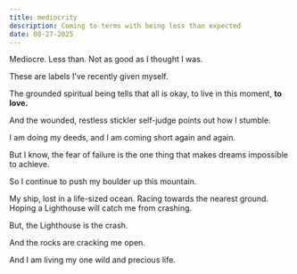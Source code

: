 ```yaml
---
title: mediocrity
description: Coming to terms with being less than expected
date: 08-27-2025
---
```


Mediocre.
Less than.
Not as good as I thought I was.

These are labels I've recently given myself.

The grounded spiritual being tells that all is okay, to live in this moment, **to love.**

And the wounded, restless stickler self-judge points out how I stumble.

I am doing my deeds, and I am coming short again and again.

But I know, the fear of failure is the one thing that makes dreams impossible to achieve.

So I continue to push my boulder up this mountain.

My ship, lost in a life-sized ocean.
Racing towards the nearest ground.
Hoping a Lighthouse will catch me from crashing.

But, the Lighthouse is the crash.

And the rocks are cracking me open.

And I am living my one wild and precious life.